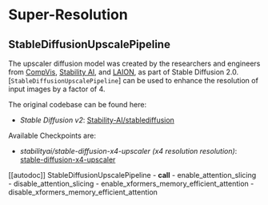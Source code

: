 <!--Copyright 2022 The HuggingFace Team. All rights reserved.

Licensed under the Apache License, Version 2.0 (the "License"); you may not use this file except in compliance with
the License. You may obtain a copy of the License at

http://www.apache.org/licenses/LICENSE-2.0

Unless required by applicable law or agreed to in writing, software distributed under the License is distributed on
an "AS IS" BASIS, WITHOUT WARRANTIES OR CONDITIONS OF ANY KIND, either express or implied. See the License for the
specific language governing permissions and limitations under the License.
-->

# Super-Resolution

## StableDiffusionUpscalePipeline

The upscaler diffusion model was created by the researchers and engineers from [CompVis](https://github.com/CompVis), [Stability AI](https://stability.ai/), and [LAION](https://laion.ai/), as part of Stable Diffusion 2.0. [`StableDiffusionUpscalePipeline`] can be used to enhance the resolution of input images by a factor of 4.

The original codebase can be found here: 
- *Stable Diffusion v2*: [Stability-AI/stablediffusion](https://github.com/Stability-AI/stablediffusion#image-upscaling-with-stable-diffusion)

Available Checkpoints are:
- *stabilityai/stable-diffusion-x4-upscaler (x4 resolution resolution)*: [stable-diffusion-x4-upscaler](https://huggingface.co/stabilityai/stable-diffusion-x4-upscaler)


[[autodoc]] StableDiffusionUpscalePipeline
	- __call__
	- enable_attention_slicing
	- disable_attention_slicing
	- enable_xformers_memory_efficient_attention
	- disable_xformers_memory_efficient_attention